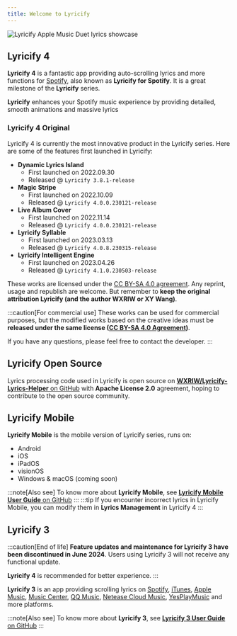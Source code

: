 ```yaml
---
title: Welcome to Lyricify
---
```


![Lyricify Apple Music Duet lyrics showcase](/src/assets/get-started/func-lyrics-am-duet.png)

## Lyricify 4
**Lyricify 4** is a fantastic app providing auto-scrolling lyrics and more functions for [Spotify](https://spotify.com),
also known as **Lyricify for Spotify**. It is a great milestone of the **Lyricify** series.

**Lyricify** enhances your Spotify music experience by providing detailed, smooth animations and massive lyrics

### Lyricify 4 Original

Lyricify 4 is currently the most innovative product in the Lyricify series. 
Here are some of the features first launched in Lyricify:

- **Dynamic Lyrics Island**
    - First launched on 2022.09.30
    - Released @ `Lyricify 3.8.1-release`
- **Magic Stripe**
    - First launched on 2022.10.09
    - Released @ `Lyricify 4.0.0.230121-release`
- **Live Album Cover**
    - First launched on 2022.11.14
    - Released @ `Lyricify 4.0.0.230121-release`
- **Lyricify Syllable**
    - First launched on 2023.03.13
    - Released @ `Lyricify 4.0.8.230315-release`
- **Lyricify Intelligent Engine**
    - First launched on 2023.04.26
    - Released @ `Lyricify 4.1.0.230503-release`

These works are licensed under the [CC BY-SA 4.0 agreement](https://creativecommons.org/licenses/by-sa/4.0/).
Any reprint, usage and republish are welcome.
But remember to **keep the original attribution Lyricify (and the author WXRIW or XY Wang)**.

:::caution[For commercial use]
These works can be used for commercial purposes, but the modified works based on the creative ideas must be
**released under the same license ([CC BY-SA 4.0 Agreement](https://creativecommons.org/licenses/by-sa/4.0/))**.

If you have any questions, please feel free to contact the developer.
:::

## Lyricify Open Source

Lyrics processing code used in Lyricify is open source on [**WXRIW/Lyricify-Lyrics-Helper** on GitHub](https://github.com/WXRIW/Lyricify-Lyrics-Helper)
with **Apache License 2.0** agreement, hoping to contribute to the open source community.

## Lyricify Mobile

**Lyricify Mobile** is the mobile version of Lyricify series, runs on:
- Android
- iOS
- iPadOS
- visionOS
- Windows & macOS (coming soon)

:::note[Also see]
To know more about **Lyricify Mobile**, see
[**Lyricify Mobile User Guide** on GitHub](https://github.com/WXRIW/Lyricify-App/blob/main/docs/Lyricify%20Mobile/README.md)
:::
:::tip
If you encounter incorrect lyrics in Lyricify Mobile, you can modify them in **Lyrics Management** in Lyricify 4
:::

## Lyricify 3
:::caution[End of life]
**Feature updates and maintenance for Lyricify 3 have been discontinued in June 2024**.
Users using Lyricify 3 will not receive any functional update.

**Lyricify 4** is recommended for better experience.
:::

**Lyricify 3** is an app providing scrolling lyrics on [Spotify](https://www.spotify.com), [iTunes](https://www.apple.com/itunes/),
[Apple Music](https://music.apple.com/), [Music Center](https://www.sony.com/electronics/support/articles/MC4PC020001), [QQ Music](https://y.qq.com), [Netease Cloud Music](https://music.163.com),
[YesPlayMusic](https://github.com/qier222/YesPlayMusic) and more platforms.

:::note[Also see]
To know more about **Lyricify 3**, see [**Lyricify 3 User Guide** on GitHub](https://github.com/WXRIW/Lyricify-App/blob/main/docs/Lyricify%203/README.md)
:::
